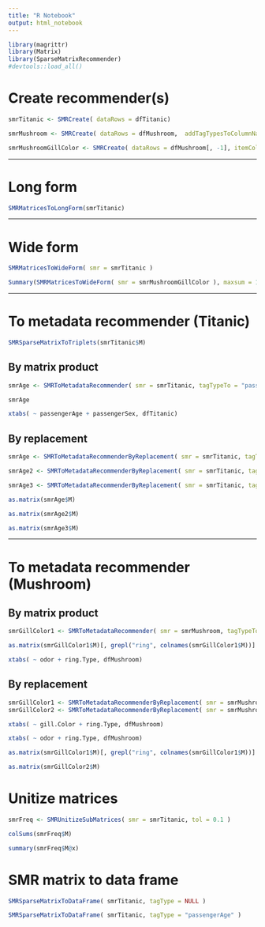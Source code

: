 ```yaml
---
title: "R Notebook"
output: html_notebook
---
```


```r
library(magrittr)
library(Matrix)
library(SparseMatrixRecommender)
#devtools::load_all()
```

# Create recommender(s)

```r
smrTitanic <- SMRCreate( dataRows = dfTitanic)
```

```r
smrMushroom <- SMRCreate( dataRows = dfMushroom,  addTagTypesToColumnNamesQ = TRUE)
```

```r
smrMushroomGillColor <- SMRCreate( dataRows = dfMushroom[, -1], itemColumnName = "gill.Color" )
```

------

# Long form

```r
SMRMatricesToLongForm(smrTitanic)
```

------

# Wide form

```r
SMRMatricesToWideForm( smr = smrTitanic )
```

```r
Summary(SMRMatricesToWideForm( smr = smrMushroomGillColor ), maxsum = 12)
```

------

# To metadata recommender (Titanic)

```r
SMRSparseMatrixToTriplets(smrTitanic$M)
```

## By matrix product

```r
smrAge <- SMRToMetadataRecommender( smr = smrTitanic, tagTypeTo = "passengerAge", tagTypes = NULL )
```

```r
smrAge
```

```r
xtabs( ~ passengerAge + passengerSex, dfTitanic)
```

## By replacement

```r
smrAge <- SMRToMetadataRecommenderByReplacement( smr = smrTitanic, tagTypeTo = "passengerAge", tagTypes = NULL, tagSelection = function(x) c( TRUE, rep_len(x = FALSE, length.out = length(x)-1 )), addTagTypesToColumnNamesQ = TRUE )
```

```r
smrAge2 <- SMRToMetadataRecommenderByReplacement( smr = smrTitanic, tagTypeTo = "passengerAge", tagTypes = NULL, tagSelection = 3, addTagTypesToColumnNamesQ = TRUE )
```

```r
smrAge3 <- SMRToMetadataRecommenderByReplacement( smr = smrTitanic, tagTypeTo = "passengerAge", tagTypes = NULL, nTopTags = 3, tagSelection = 3, addTagTypesToColumnNamesQ = TRUE )
```

```r
as.matrix(smrAge$M)
```

```r
as.matrix(smrAge2$M)
```


```r
as.matrix(smrAge3$M)
```

------

# To metadata recommender (Mushroom)

## By matrix product

```r
smrGillColor1 <- SMRToMetadataRecommender( smr = smrMushroom, tagTypeTo = "odor", tagTypes = NULL, normalizerFunc = "Cosine" )
```


```r
as.matrix(smrGillColor1$M)[, grepl("ring", colnames(smrGillColor1$M))]
```
```r
xtabs( ~ odor + ring.Type, dfMushroom)
```

## By replacement

```r
smrGillColor1 <- SMRToMetadataRecommenderByReplacement( smr = smrMushroomGillColor, tagTypeTo = "odor", tagTypes = NULL, nTopTags = 4 )
smrGillColor2 <- SMRToMetadataRecommenderByReplacement( smr = smrMushroomGillColor, tagTypeTo = "odor", tagTypes = NULL, nTopTags = 4 )
```

```r
xtabs( ~ gill.Color + ring.Type, dfMushroom)
```

```r
xtabs( ~ odor + ring.Type, dfMushroom)
```

```r
as.matrix(smrGillColor1$M)[, grepl("ring", colnames(smrGillColor1$M))]
```

```r
as.matrix(smrGillColor2$M)
```

# Unitize matrices

```r
smrFreq <- SMRUnitizeSubMatrices( smr = smrTitanic, tol = 0.1 )
```

```r
colSums(smrFreq$M)
```

```r
summary(smrFreq$M@x)
```

# SMR matrix to data frame

```r
SMRSparseMatrixToDataFrame( smrTitanic, tagType = NULL )
```

```r
SMRSparseMatrixToDataFrame( smrTitanic, tagType = "passengerAge" )
```

